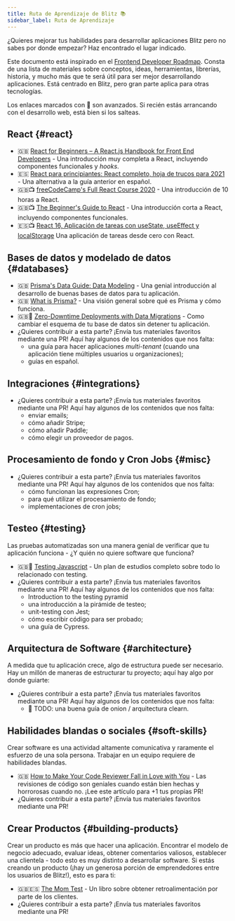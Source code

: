 ```yaml
---
title: Ruta de Aprendizaje de Blitz 📚
sidebar_label: Ruta de Aprendizaje
---
```


¿Quieres mejorar tus habilidades para desarrollar aplicaciones Blitz pero
no sabes por donde empezar? Haz encontrado el lugar indicado.

Este documento está inspirado en el
[Frontend Developer Roadmap](https://roadmap.sh/frontend). Consta de una
lista de materiales sobre conceptos, ideas, herramientas, librerías,
historia, y mucho más que te será útil para ser mejor desarrollando
aplicaciones. Está centrado en Blitz, pero gran parte aplica para otras
tecnologías.

<Card type="info">

Los enlaces marcados con 🥷 son avanzados. Si recién estás arrancando con
el desarrollo web, está bien si los salteas.

</Card>

## React {#react}

- 🇬🇧
  [React for Beginners – A React.js Handbook for Front End Developers](https://www.freecodecamp.org/news/react-beginner-handbook) -
  Una introducción muy completa a React, incluyendo componentes
  funcionales y _hooks_.
- 🇪🇸
  [React para principiantes: React completo, hoja de trucos para 2021](https://www.freecodecamp.org/espanol/news/react-para-principiantes-complete-react-hoja-de-trucos-para-2021/) -
  Una alternativa a la guía anterior en español.
- 🇬🇧📺
  [freeCodeCamp's Full React Course 2020](https://www.youtube.com/watch?v=4UZrsTqkcW4) -
  Una introducción de 10 horas a React.
- 🇬🇧📺
  [The Beginner's Guide to React](https://egghead.io/courses/the-beginner-s-guide-to-react) -
  Una introducción corta a React, incluyendo componentes funcionales.
- 🇪🇸📺
  [React 16, Aplicación de tareas con useState, useEffect y localStorage](https://www.youtube.com/watch?v=XyWC4xpbKWs)
  Una aplicación de tareas desde cero con React.

## Bases de datos y modelado de datos {#databases}

- 🇬🇧
  [Prisma's Data Guide: Data Modeling](https://www.prisma.io/dataguide/datamodeling) -
  Una genial introducción al desarrollo de buenas bases de datos para tu
  aplicación.
- 🇬🇧
  [What is Prisma?](https://www.prisma.io/docs/concepts/overview/what-is-prisma) -
  Una visión general sobre qué es Prisma y cómo funciona.
- 🇬🇧🥷
  [Zero-Downtime Deployments with Data Migrations](https://engineering.wework.com/zero-downtime-deployments-with-data-migrations-2e337df48b8f) -
  Como cambiar el esquema de tu base de datos sin detener tu aplicación.
- ¿Quieres contribuir a esta parte? ¡Envía tus materiales favoritos
  mediante una PR! Aquí hay algunos de los contenidos que nos falta:
  - una guía para hacer aplicaciones _multi-tenant_ (cuando una aplicación
    tiene múltiples usuarios u organizaciones);
  - guías en español.

## Integraciones {#integrations}

- ¿Quieres contribuir a esta parte? ¡Envía tus materiales favoritos
  mediante una PR! Aquí hay algunos de los contenidos que nos falta:
  - enviar emails;
  - cómo añadir Stripe;
  - cómo añadir Paddle;
  - cómo elegir un proveedor de pagos.

## Procesamiento de fondo y Cron Jobs {#misc}

- ¿Quieres contribuir a esta parte? ¡Envía tus materiales favoritos
  mediante una PR! Aquí hay algunos de los contenidos que nos falta:
  - cómo funcionan las expresiones Cron;
  - para qué utilizar el procesamiento de fondo;
  - implementaciones de cron jobs;

## Testeo {#testing}

Las pruebas automatizadas son una manera genial de verificar que tu
aplicación funciona - ¿Y quién no quiere software que funciona?

- 🇬🇧💸 [Testing Javascript](https://testingjavascript.com) - Un plan de
  estudios completo sobre todo lo relacionado con testing.
- ¿Quieres contribuir a esta parte? ¡Envía tus materiales favoritos
  mediante una PR! Aquí hay algunos de los contenidos que nos falta:
  - Introduction to the testing pyramid
  - una introducción a la pirámide de testeo;
  - unit-testing con Jest;
  - cómo escribir código para ser probado;
  - una guía de Cypress.

## Arquitectura de Software {#architecture}

A medida que tu aplicación crece, algo de estructura puede ser necesario.
Hay un millón de maneras de estructurar tu proyecto; aquí hay algo por
donde guiarte:

- ¿Quieres contribuir a esta parte? ¡Envía tus materiales favoritos
  mediante una PR! Aquí hay algunos de los contenidos que nos falta:
  - 🥷 TODO: una buena guía de onion / arquitectura clearn.

## Habilidades blandas o sociales {#soft-skills}

Crear software es una actividad altamente comunicativa y raramente el
esfuerzo de una sola persona. Trabajar en un equipo requiere de
habilidades blandas.

- 🇬🇧
  [How to Make Your Code Reviewer Fall in Love with You](https://mtlynch.io/code-review-love/) -
  Las revisiones de código son geniales cuando están bien hechas y
  horrorosas cuando no. ¡Lee este artículo para +1 tus propias PR!
- ¿Quieres contribuir a esta parte? ¡Envía tus materiales favoritos
  mediante una PR!

## Crear Productos {#building-products}

Crear un producto es más que hacer una aplicación. Encontrar el modelo de
negocio adecuado, evaluar ideas, obtener comentarios valiosos, establecer
una clientela - todo esto es muy distinto a desarrollar software. Si estás
creando un producto (¡hay un generosa porción de emprendedores entre los
usuarios de Blitz!), esto es para ti:

<!--alex disable dad-mom -->

- 🇬🇧🇪🇸 [The Mom Test](http://momtestbook.com) - Un libro sobre obtener
  retroalimentación por parte de los clientes.
- ¿Quieres contribuir a esta parte? ¡Envía tus materiales favoritos
  mediante una PR!

<!--alex enable dad-mom -->
